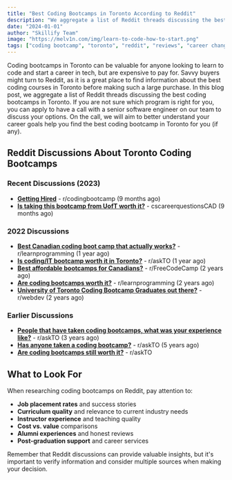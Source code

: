 ```yaml
---
title: "Best Coding Bootcamps in Toronto According to Reddit"
description: "We aggregate a list of Reddit threads discussing the best coding bootcamps in Toronto."
date: "2024-01-01"
author: "Skillify Team"
image: "https://melv1n.com/img/learn-to-code-how-to-start.png"
tags: ["coding bootcamp", "toronto", "reddit", "reviews", "career change"]
---
```


Coding bootcamps in Toronto can be valuable for anyone looking to learn to code and start a career in tech, but are expensive to pay for. Savvy buyers might turn to Reddit, as it is a great place to find information about the best coding courses in Toronto before making such a large purchase. In this blog post, we aggregate a list of Reddit threads discussing the best coding bootcamps in Toronto. If you are not sure which program is right for you, you can apply to have a call with a senior software engineer on our team to discuss your options. On the call, we will aim to better understand your career goals help you find the best coding bootcamp in Toronto for you (if any).

## Reddit Discussions About Toronto Coding Bootcamps

### Recent Discussions (2023)

- **[Getting Hired](https://www.reddit.com/r/codingbootcamp/comments/11qmip6/getting_hired/)** - r/codingbootcamp (9 months ago)
- **[Is taking this bootcamp from UofT worth it?](https://www.reddit.com/r/cscareerquestionsCAD/comments/11vq9qt/is_taking_this_bootcamp_from_uoft_worth_it/)** - cscareerquestionsCAD (9 months ago)

### 2022 Discussions

- **[Best Canadian coding boot camp that actually works?](https://www.reddit.com/r/learnprogramming/comments/xuy7zk/best_canadian_coding_boot_camp_that_actually/)** - r/learnprogramming (1 year ago)
- **[Is coding/IT bootcamp worth it in Toronto?](https://www.reddit.com/r/askTO/comments/xwdir1/is_codingit_bootcamp_worth_it_in_toronto/)** - r/askTO (1 year ago)
- **[Best affordable bootcamps for Canadians?](https://www.reddit.com/r/FreeCodeCamp/comments/u9u2o3/best_affordable_bootcamps_for_canadians/)** - r/FreeCodeCamp (2 years ago)
- **[Are coding bootcamps worth it?](https://www.reddit.com/r/learnprogramming/comments/u1akdr/are_coding_bootcamps_worth_it/)** - r/learnprogramming (2 years ago)
- **[University of Toronto Coding Bootcamp Graduates out there?](https://www.reddit.com/r/webdev/comments/t2f3ib/university_of_toronto_coding_bootcamp_graduates/)** - r/webdev (2 years ago)

### Earlier Discussions

- **[People that have taken coding bootcamps, what was your experience like?](https://www.reddit.com/r/askTO/comments/m0kvxa/people_that_have_taken_coding_bootcamps_what_was/)** - r/askTO (3 years ago)
- **[Has anyone taken a coding bootcamp?](https://www.reddit.com/r/askTO/comments/9w94il/has_anyone_taken_a_coding_bootcamp/)** - r/askTO (5 years ago)
- **[Are coding bootcamps still worth it?](https://www.reddit.com/r/askTO/comments/vhl5dk/are_coding_bootcamps_still_worth_it/)** - r/askTO

## What to Look For

When researching coding bootcamps on Reddit, pay attention to:

- **Job placement rates** and success stories
- **Curriculum quality** and relevance to current industry needs
- **Instructor experience** and teaching quality
- **Cost vs. value** comparisons
- **Alumni experiences** and honest reviews
- **Post-graduation support** and career services

Remember that Reddit discussions can provide valuable insights, but it's important to verify information and consider multiple sources when making your decision.


